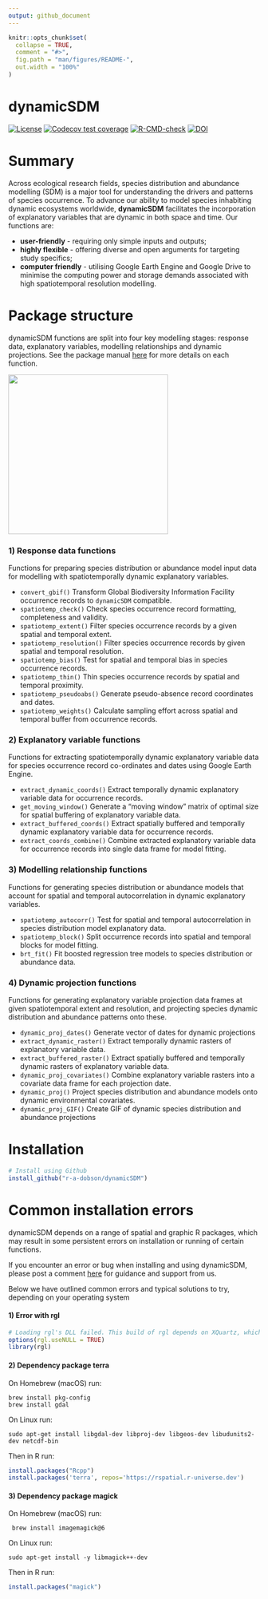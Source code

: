```yaml
---
output: github_document
---
```


<!-- README.md is generated from README.Rmd. Please edit that file -->

```r
knitr::opts_chunk$set(
  collapse = TRUE,
  comment = "#>",
  fig.path = "man/figures/README-",
  out.width = "100%"
)
```

# dynamicSDM

<!-- badges: start -->
[![License](https://img.shields.io/badge/license-GPL%20%28%3E=%203%29-lightgrey.svg?style=flat)](http://www.gnu.org/licenses/gpl-3.0.html)
[![Codecov test coverage](https://codecov.io/gh/r-a-dobson/dynamicSDM/branch/main/graph/badge.svg)](https://app.codecov.io/gh/r-a-dobson/dynamicSDM?branch=main)
[![R-CMD-check](https://github.com/r-a-dobson/dynamicSDM/workflows/R-CMD-check/badge.svg)](https://github.com/r-a-dobson/dynamicSDM/actions)
[![DOI](https://zenodo.org/badge/DOI/10.5281/zenodo.7405906.svg)](https://doi.org/10.5281/zenodo.7405906)
<!-- badges: end -->


# Summary

Across ecological research fields, species distribution and abundance modelling (SDM) is a major tool for understanding the drivers and patterns of species occurrence. To advance our ability to model species inhabiting dynamic ecosystems worldwide, **dynamicSDM** facilitates the incorporation of explanatory variables that are dynamic in both space and time. 
Our functions are:

* **user-friendly** - requiring only simple inputs and outputs;
* **highly flexible** - offering diverse and open arguments for targeting study specifics;
* **computer friendly** - utilising Google Earth Engine and Google Drive to minimise the computing power and storage demands associated with high spatiotemporal resolution modelling. 

# Package structure

dynamicSDM functions are split into four key modelling stages: response data, explanatory variables, modelling relationships and dynamic projections. See the package manual [here](https://github.com/r-a-dobson/dynamicSDM/tree/main/man/figures/dynamicSDM_1.0.pdf) for more details on each function. 

<a href='https://r-a-dobson.github.io/dynamicSDM'><img src="https://raw.githubusercontent.com/r-a-dobson/dynamicSDM/main/man/figures/Figure1.png" align="centre" height="320"/></a>

### 1) Response data functions
Functions for preparing species distribution or abundance model input data for modelling with spatiotemporally dynamic explanatory variables. 

* `convert_gbif()` Transform Global Biodiversity Information Facility occurrence records to `dynamicSDM` compatible.
* `spatiotemp_check()` Check species occurrence record formatting, completeness and validity.
* `spatiotemp_extent()` Filter species occurrence records by a given spatial and temporal extent.
* `spatiotemp_resolution()` Filter species occurrence records by given spatial and temporal resolution.
* `spatiotemp_bias()` Test for spatial and temporal bias in species occurrence records. 
* `spatiotemp_thin()` Thin species occurrence records by spatial and temporal proximity.
* `spatiotemp_pseudoabs()` Generate pseudo-absence record coordinates and dates.
* `spatiotemp_weights()` Calculate sampling effort across spatial and temporal buffer from occurrence records.

### 2) Explanatory variable functions
Functions for extracting spatiotemporally dynamic explanatory variable data for species occurrence record co-ordinates and dates using Google Earth Engine.  

* `extract_dynamic_coords()` Extract temporally dynamic explanatory variable data for occurrence records.
* `get_moving_window()` Generate a “moving window” matrix of optimal size for spatial buffering of explanatory variable data.
* `extract_buffered_coords()` Extract spatially buffered and temporally dynamic explanatory variable data for occurrence records.
* `extract_coords_combine()` Combine extracted explanatory variable data for occurrence records into single data frame for model fitting.

### 3) Modelling relationship functions

Functions for generating species distribution or abundance models that account for spatial and temporal autocorrelation in dynamic explanatory variables. 

* `spatiotemp_autocorr()` Test for spatial and temporal autocorrelation in species distribution model explanatory data.
* `spatiotemp_block()` Split occurrence records into spatial and temporal blocks for model fitting.
* `brt_fit()` Fit boosted regression tree models to species distribution or abundance data.

### 4) Dynamic projection functions
Functions for generating explanatory variable projection data frames at given spatiotemporal extent and resolution, and projecting species dynamic distribution and abundance patterns onto these. 

* `dynamic_proj_dates()` Generate vector of dates for dynamic projections
* `extract_dynamic_raster()` Extract temporally dynamic rasters of explanatory variable data.
* `extract_buffered_raster()` Extract spatially buffered and temporally dynamic rasters of explanatory variable data.
* `dynamic_proj_covariates()` Combine explanatory variable rasters into a covariate data frame for each projection date.
* `dynamic_proj()` Project species distribution and abundance models onto dynamic environmental covariates.
* `dynamic_proj_GIF()` Create GIF of dynamic species distribution and abundance projections

# Installation
``` r
# Install using Github 
install_github("r-a-dobson/dynamicSDM")

```

# Common installation errors 

dynamicSDM depends on a range of spatial and graphic R packages, which may result in some persistent
errors on installation or running of certain functions. 

If you encounter an error or bug when installing and using dynamicSDM, please post a comment
[here](https://github.com/r-a-dobson/dynamicSDM/issues) for guidance and support from us. 

Below we have outlined common errors and typical solutions to try, depending on your operating
system

#### 1) Error with rgl 

```r
# Loading rgl's DLL failed. This build of rgl depends on XQuartz, which failed to load.
options(rgl.useNULL = TRUE)
library(rgl)
```

#### 2) Dependency package terra 

On Homebrew (macOS) run:
```Homebrew
brew install pkg-config
brew install gdal
```

On Linux run:
```Linux
sudo apt-get install libgdal-dev libproj-dev libgeos-dev libudunits2-dev netcdf-bin 
```

Then in R run:
```r
install.packages("Rcpp")
install.packages('terra', repos='https://rspatial.r-universe.dev')
```


#### 3) Dependency package magick 

On Homebrew (macOS) run:
```Homebrew
 brew install imagemagick@6
```

On Linux run:
```Linux
sudo apt-get install -y libmagick++-dev
```

Then in R run:
```r
install.packages("magick")
```






